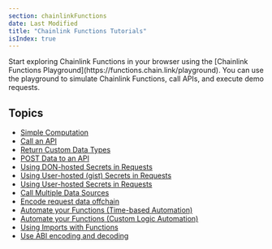 ```yaml
---
section: chainlinkFunctions
date: Last Modified
title: "Chainlink Functions Tutorials"
isIndex: true
---
```



<Aside type="note" title="Explore Chainlink Functions Playground">
  Start exploring Chainlink Functions in your browser using the [Chainlink Functions
  Playground](https://functions.chain.link/playground). You can use the playground to simulate Chainlink Functions, call
  APIs, and execute demo requests.
</Aside>

## Topics

- [Simple Computation](/chainlink-functions/tutorials/simple-computation)
- [Call an API](/chainlink-functions/tutorials/api-query-parameters)
- [Return Custom Data Types](/chainlink-functions/tutorials/api-custom-response)
- [POST Data to an API](/chainlink-functions/tutorials/api-post-data)
- [Using DON-hosted Secrets in Requests](/chainlink-functions/tutorials/api-use-secrets)
- [Using User-hosted (gist) Secrets in Requests](/chainlink-functions/tutorials/api-use-secrets-gist)
- [Using User-hosted Secrets in Requests](/chainlink-functions/tutorials/api-use-secrets-offchain)
- [Call Multiple Data Sources](/chainlink-functions/tutorials/api-multiple-calls)
- [Encode request data offchain](/chainlink-functions/tutorials/encode-request-offchain)
- [Automate your Functions (Time-based Automation)](/chainlink-functions/tutorials/automate-functions)
- [Automate your Functions (Custom Logic Automation)](/chainlink-functions/tutorials/automate-functions-custom-logic)
- [Using Imports with Functions](/chainlink-functions/tutorials/importing-packages)
- [Use ABI encoding and decoding](/chainlink-functions/tutorials/abi-decoding)
